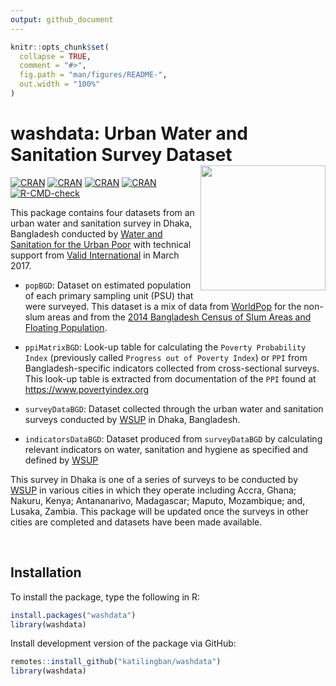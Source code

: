 ```yaml
---
output: github_document
---
```


<!-- README.md is generated from README.Rmd. Please edit that file -->

```r
knitr::opts_chunk$set(
  collapse = TRUE,
  comment = "#>",
  fig.path = "man/figures/README-",
  out.width = "100%"
)
```

# washdata: Urban Water and Sanitation Survey Dataset <img src="man/figures/logo.png" width="200" align="right" />

<!-- badges: start -->
[![CRAN](https://img.shields.io/cran/v/washdata.svg)](https://cran.r-project.org/package=washdata)
[![CRAN](https://img.shields.io/cran/l/washdata.svg)](https://github.com/katilingban/washdata/blob/master/LICENSE.md)
[![CRAN](http://cranlogs.r-pkg.org/badges/washdata)](https://cran.r-project.org/package=washdata)
[![CRAN](http://cranlogs.r-pkg.org/badges/grand-total/washdata)](https://cran.r-project.org/package=washdata)
[![R-CMD-check](https://github.com/katilingban/washdata/actions/workflows/R-CMD-check.yaml/badge.svg)](https://github.com/katilingban/washdata/actions/workflows/R-CMD-check.yaml)
<!-- badges: end -->

This package contains four datasets from an urban water and sanitation survey in Dhaka, Bangladesh conducted by [Water and Sanitation for the Urban Poor](https://www.wsup.com) with technical support from [Valid International](http://www.validinternational.org) in March 2017.

* `popBGD`: Dataset on estimated population of each primary sampling unit (PSU) that were surveyed. This dataset is a mix of data from [WorldPop](https://www.worldpop.org) for the non-slum areas and from the [2014 Bangladesh Census of Slum Areas and Floating Population](<http://203.112.218.65:8008/PageWebMenuContent.aspx?MenuKey=423>).

* `ppiMatrixBGD`: Look-up table for calculating the `Poverty Probability Index` (previously called `Progress out of Poverty Index`) or `PPI` from Bangladesh-specific indicators collected from cross-sectional surveys. This look-up table is extracted from documentation of the `PPI` found at <https://www.povertyindex.org>

* `surveyDataBGD`: Dataset collected through the urban water and sanitation surveys conducted by [WSUP](https://www.wsup.com) in Dhaka, Bangladesh.

* `indicatorsDataBGD`: Dataset produced from `surveyDataBGD` by calculating relevant indicators on water, sanitation and hygiene as specified and defined by [WSUP](https://www.wsup.com)

This survey in Dhaka is one of a series of surveys to be conducted by [WSUP](https://www.wsup.com) in various cities in which they operate including Accra, Ghana; Nakuru, Kenya; Antananarivo, Madagascar; Maputo, Mozambique; and, Lusaka, Zambia. This package will be updated once the surveys in other cities are completed and datasets have been made available.

<br/>

## Installation

To install the package, type the following in R:

```R
install.packages("washdata")
library(washdata)
```

Install development version of the package via GitHub:

```R
remotes::install_github("katilingban/washdata")
library(washdata)
```
